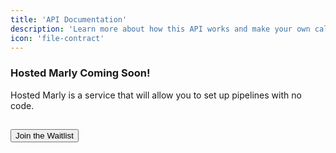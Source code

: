 ```yaml
---
title: 'API Documentation'
description: 'Learn more about how this API works and make your own calls!'
icon: 'file-contract'
---
```




### Hosted Marly Coming Soon!
Hosted Marly is a service that will allow you to set up pipelines with no code.

## <button href="https://marly.ai">Join the Waitlist</button>